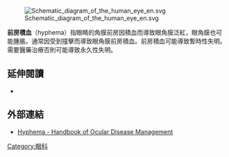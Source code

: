 
{{Infobox disease 
 | Name = 前房積血 
 | Image = Hyphema_-_occupying_half_of_anterior_chamber_of_eye.jpg 
 | Caption = 前房積血 - 血液佔滿眼睛前房的一半 
 | DiseasesDB = 31299 
 | ICD10 = {{ICD10|H|21|0|h|15}} 
 | ICD9 = {{ICD9|364.41}} 
 | ICDO =
 | OMIM =
 | MedlinePlus = 001021 
 | eMedicineSubj = oph 
 | eMedicineTopic = 765 
 | MeshName = Hyphema 
 | MeshNumber = C11.290.484 
}}
[[File:Schematic_diagram_of_the_human_eye_en.svg|thumb]]

'''前房積血'''（hyphema）指眼睛的角膜前房因積血而導致眼角膜泛紅，眼角膜也可能腫脹。通常因受到撞擊而導致眼角膜前房積血。前房積血可能導致暫時性失明。需要醫藥治療否則可能導致永久性失明。

==延伸閱讀==
{{refbegin}}
*{{cite journal |author=Gharaibeh A, Savage HI, Scherer RW, Goldberg MF, Lindsley K |title=Medical interventions for traumatic hyphema |journal=Cochrane Database Syst Rev |volume=1 |issue= |pages=CD005431 |year=2011 |pmid=21249670 |doi=10.1002/14651858.CD005431.pub2 |url=}}
{{refend}}

==外部連結==
*[https://web.archive.org/web/20130125015842/http://cms.revoptom.com/handbook/sect4f.htm Hyphema - Handbook of Ocular Disease Management]

{{Hemodynamics}}

[[Category:眼科|Category:眼科]]